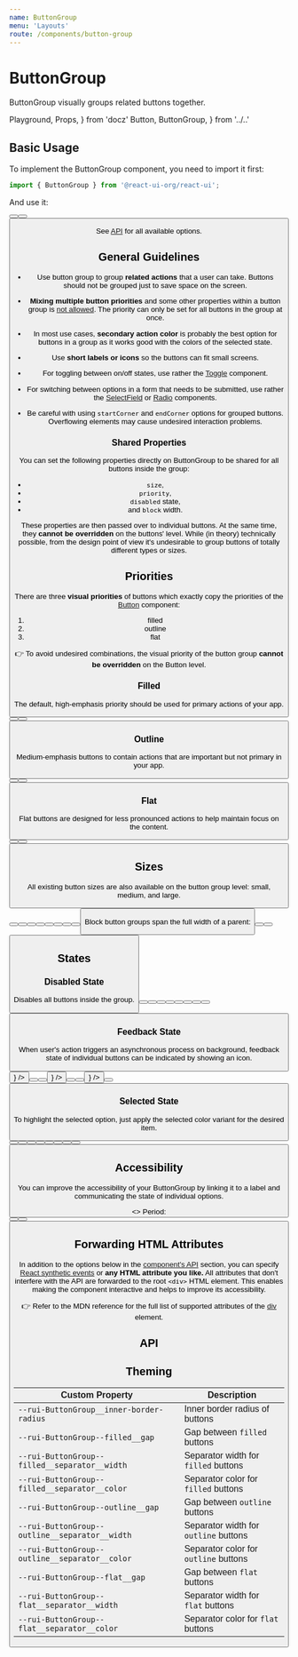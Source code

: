 ```yaml
---
name: ButtonGroup
menu: 'Layouts'
route: /components/button-group
---
```


# ButtonGroup

ButtonGroup visually groups related buttons together.

  Playground,
  Props,
} from 'docz'
  Button,
  ButtonGroup,
} from '../..'

## Basic Usage

To implement the ButtonGroup component, you need to import it first:

```js
import { ButtonGroup } from '@react-ui-org/react-ui';
```

And use it:

<Playground>
  <ButtonGroup>
    <Button label="Week" />
    <Button label="Month" />
    <Button label="Year" />
  </ButtonGroup>
</Playground>

See [API](#api) for all available options.

## General Guidelines

- Use button group to group **related actions** that a user can take. Buttons
  should not be grouped just to save space on the screen.

- **Mixing multiple button priorities** and some other properties within a
  button group is [not allowed](#shared-properties). The priority can only be
  set for all buttons in the group at once.

- In most use cases, **secondary action color** is probably the best option for
  buttons in a group as it works good with the colors of the selected state.

- Use **short labels or icons** so the buttons can fit small screens.

- For toggling between on/off states, use rather the
  [Toggle](/components/toggle) component.

- For switching between options in a form that needs to be submitted, use rather
  the [SelectField](/components/select-field) or
  [Radio](/components/radio) components.

- Be careful with using `startCorner` and `endCorner` options for grouped
  buttons. Overflowing elements may cause undesired interaction problems.

### Shared Properties

You can set the following properties directly on ButtonGroup to be shared for
all buttons inside the group:

- `size`,
- `priority`,
- `disabled` state,
- and `block` width.

These properties are then passed over to individual buttons. At the same time,
they **cannot be overridden** on the buttons' level. While (in theory)
technically possible, from the design point of view it's undesirable to group
buttons of totally different types or sizes.

## Priorities

There are three **visual priorities** of buttons which exactly copy the
priorities of the [Button](/components/button) component:

1. filled
2. outline
3. flat

👉 To avoid undesired combinations, the visual priority of the button group
**cannot be overridden** on the Button level.

### Filled

The default, high-emphasis priority should be used for primary actions of your
app.

<Playground>
  <ButtonGroup>
    <Button color="secondary" label="Week" />
    <Button color="secondary" label="Month" />
    <Button color="secondary" label="Year" />
  </ButtonGroup>
</Playground>

### Outline

Medium-emphasis buttons to contain actions that are important but not primary
in your app.

<Playground>
  <ButtonGroup priority="outline">
    <Button color="secondary" label="Week" />
    <Button color="secondary" label="Month" />
    <Button color="secondary" label="Year" />
  </ButtonGroup>
</Playground>

### Flat

Flat buttons are designed for less pronounced actions to help maintain focus on
the content.

<Playground>
  <ButtonGroup priority="flat">
    <Button color="secondary" label="Week" />
    <Button color="secondary" label="Month" />
    <Button color="secondary" label="Year" />
  </ButtonGroup>
</Playground>

## Sizes

All existing button sizes are also available on the button group level: small,
medium, and large.

<Playground>
  <ButtonGroup size="small">
    <Button color="secondary" label="Week" />
    <Button color="secondary" label="Month" />
    <Button color="secondary" label="Year" />
  </ButtonGroup>
  <ButtonGroup>
    <Button color="secondary" label="Week" />
    <Button color="secondary" label="Month" />
    <Button color="secondary" label="Year" />
  </ButtonGroup>
  <ButtonGroup size="large">
    <Button color="secondary" label="Week" />
    <Button color="secondary" label="Month" />
    <Button color="secondary" label="Year" />
  </ButtonGroup>
</Playground>

Block button groups span the full width of a parent:

<Playground>
  <ButtonGroup block>
    <Button color="secondary" label="Week" />
    <Button color="secondary" label="Month" />
    <Button color="secondary" label="Year" />
  </ButtonGroup>
</Playground>

## States

### Disabled State

Disables all buttons inside the group.

<Playground>
  <ButtonGroup disabled>
    <Button color="secondary" label="Week" />
    <Button color="secondary" label="Month" />
    <Button color="secondary" label="Year" />
  </ButtonGroup>
  <ButtonGroup priority="outline" disabled>
    <Button color="secondary" label="Week" />
    <Button color="secondary" label="Month" />
    <Button color="secondary" label="Year" />
  </ButtonGroup>
  <ButtonGroup priority="flat" disabled>
    <Button color="secondary" label="Week" />
    <Button color="secondary" label="Month" />
    <Button color="secondary" label="Year" />
  </ButtonGroup>
</Playground>

### Feedback State

When user's action triggers an asynchronous process on background, feedback
state of individual buttons can be indicated by showing an icon.

<Playground>
  <ButtonGroup>
    <Button color="success" label="Week" feedbackIcon={<Icon icon="success" />} />
    <Button color="secondary" label="Month" />
    <Button color="secondary" label="Year" />
  </ButtonGroup>
  <ButtonGroup priority="outline">
    <Button color="success" label="Week" feedbackIcon={<Icon icon="success" />} />
    <Button color="secondary" label="Month" />
    <Button color="secondary" label="Year" />
  </ButtonGroup>
  <ButtonGroup priority="flat">
    <Button color="success" label="Week" feedbackIcon={<Icon icon="success" />} />
    <Button color="secondary" label="Month" />
    <Button color="secondary" label="Year" />
  </ButtonGroup>
</Playground>

### Selected State

To highlight the selected option, just apply the selected color variant for
the desired item.

<Playground>
  <ButtonGroup>
    <Button color="selected" label="Week" />
    <Button color="secondary" label="Month" />
    <Button color="secondary" label="Year" />
  </ButtonGroup>
  <ButtonGroup priority="outline">
    <Button color="selected" label="Week" />
    <Button color="secondary" label="Month" />
    <Button color="secondary" label="Year" />
  </ButtonGroup>
  <ButtonGroup priority="flat">
    <Button color="selected" label="Week" />
    <Button color="secondary" label="Month" />
    <Button color="secondary" label="Year" />
  </ButtonGroup>
</Playground>

## Accessibility

You can improve the accessibility of your ButtonGroup by linking it to a label
and communicating the state of individual options.

<Playground>
  <>
    <span id="period-label">Period:</span>
    <ButtonGroup aria-labelledby="period-label">
      <Button color="selected" label="Week" aria-pressed />
      <Button color="secondary" label="Month" aria-pressed={false} />
      <Button color="secondary" label="Year" aria-pressed={false} />
    </ButtonGroup>
  </>
</Playground>

## Forwarding HTML Attributes

In addition to the options below in the [component's API](#api) section, you
can specify [React synthetic events] or **any HTML attribute you like.** All
attributes that don't interfere with the API are forwarded to the root `<div>`
HTML element. This enables making the component interactive and helps to improve
its accessibility.

👉 Refer to the MDN reference for the full list of supported attributes of the
[div] element.

## API

<Props table of={ButtonGroup} />

## Theming

| Custom Property                                                    | Description                                    |
|--------------------------------------------------------------------|------------------------------------------------|
| `--rui-ButtonGroup__inner-border-radius`                           | Inner border radius of buttons                 |
| `--rui-ButtonGroup--filled__gap`                                   | Gap between `filled` buttons                   |
| `--rui-ButtonGroup--filled__separator__width`                      | Separator width for `filled` buttons           |
| `--rui-ButtonGroup--filled__separator__color`                      | Separator color for `filled` buttons           |
| `--rui-ButtonGroup--outline__gap`                                  | Gap between `outline` buttons                  |
| `--rui-ButtonGroup--outline__separator__width`                     | Separator width for `outline` buttons          |
| `--rui-ButtonGroup--outline__separator__color`                     | Separator color for `outline` buttons          |
| `--rui-ButtonGroup--flat__gap`                                     | Gap between `flat` buttons                     |
| `--rui-ButtonGroup--flat__separator__width`                        | Separator width for `flat` buttons             |
| `--rui-ButtonGroup--flat__separator__color`                        | Separator color for `flat` buttons             |

[React synthetic events]: https://reactjs.org/docs/events.html
[div]: https://developer.mozilla.org/en-US/docs/Web/HTML/Element/div#attributes
